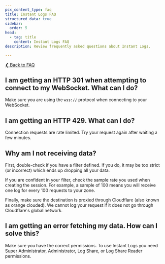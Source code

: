 ```yaml
---
pcx_content_type: faq
title: Instant Logs FAQ
structured_data: true
sidebar:
  order: 5
head:
  - tag: title
    content: Instant Logs FAQ
description: Review frequently asked questions about Instant Logs.

---
```


[❮ Back to FAQ](/logs/faq/)


## I am getting an HTTP 301 when attempting to connect to my WebSocket. What can I do?

Make sure you are using the `wss://` protocol when connecting to your WebSocket.

## I am getting an HTTP 429. What can I do?


Connection requests are rate limited. Try your request again after waiting a few minutes.


## Why am I not receiving data?

First, double-check if you have a filter defined. If you do, it may be too strict (or incorrect) which ends up dropping all your data.

If you are confident in your filter, check the sample rate you used when creating the session. For example, a sample of 100 means you will receive one log for every 100 requests to your zone.

Finally, make sure the destination is proxied through Cloudflare (also known as orange clouded). We cannot log your request if it does not go through Cloudflare's global network.


## I am getting an error fetching my data. How can I solve this?

Make sure you have the correct permissions. To use Instant Logs you need Super Administrator, Administrator, Log Share, or Log Share Reader permissions.


